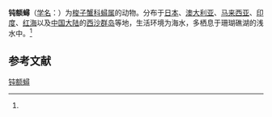 {{Speciesbox
| name = 钝额蟳
| status = 
| status_system = 
| image = 
| genus = Charybdis
| species = obtusifrons
| authority = (Leene, 1936)<ref name='id11672'>{{cite web| url =http://www.bioinfo.cn/db05/BjdwSpecies.php?action=view&id=11672| title =钝额蟳| work =《中国动物物种编目数据库》| publisher =中国科学院微生物研究所| author =中国科学院动物研究所| accessdate =2009-04-28| deadurl =yes| archiveurl =https://web.archive.org/web/20160305033905/http://www.bioinfo.cn/db05/BjdwSpecies.php?action=view&id=11672| archivedate =2016-03-05}}</ref>
}}

'''钝额蟳'''（[[学名|学名]]：{{lang|la|''Charybdis obtusifrons''}}）为[[梭子蟹科|梭子蟹科]][[蟳属|蟳属]]的动物。分布于[[日本|日本]]、[[澳大利亚|澳大利亚]]、[[马来西亚|马来西亚]]、[[印度|印度]]、[[红海|红海]]以及[[中国大陆|中国大陆]]的[[西沙群岛|西沙群岛]]等地，生活环境为海水，多栖息于珊瑚礁湖的浅水中。<ref name='id11672'/>

== 参考文献 ==
{{reflist}}

{{Wikispecies|Charybdis obtusifrons}}
{{Taxonbar|from=Q13462001}}

[[Category:蟳属|钝额蟳]]


{{螃蟹小作品}}